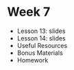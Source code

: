 
# Week 7

- Lesson 13: <Link to="/week-7/lesson-13">slides</Link>
- Lesson 14: <Link to="/week-7/lesson-14">slides</Link>
- Useful Resources
- Bonus Materials
- Homework

